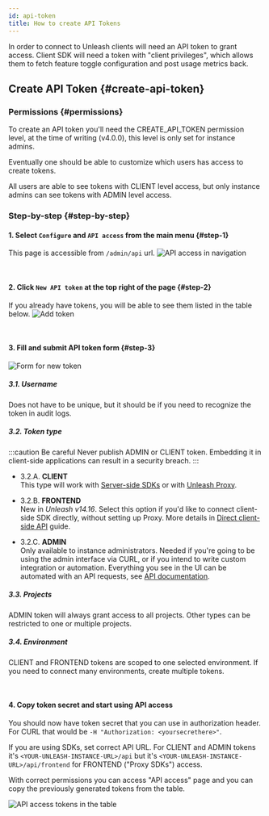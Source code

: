 ```yaml
---
id: api-token
title: How to create API Tokens
---
```



In order to connect to Unleash clients will need an API token to grant access. Client SDK will need a token with "client privileges", which allows them to fetch feature toggle configuration and post usage metrics back.

## Create API Token {#create-api-token}

### Permissions {#permissions}

<!-- TODO: update? -->

To create an API token you'll need the CREATE_API_TOKEN permission level, at the time of writing (v4.0.0), this level is only set for instance admins.

Eventually one should be able to customize which users has access to create tokens.

All users are able to see tokens with CLIENT level access, but only instance admins can see tokens with ADMIN level access.

### Step-by-step {#step-by-step}

#### 1. Select `Configure` and `API access` from the main menu {#step-1}

This page is accessible from `/admin/api` url. ![API access in navigation](/img/admin_configure_api.png)

<br />

#### 2. Click `New API token` at the top right of the page {#step-2}

If you already have tokens, you will be able to see them listed in the table below. ![Add token](/img/admin_new_api_key_button.png)

<br />

#### 3. Fill and submit API token form {#step-3}

<div style={{ display: 'flex', gap: '1rem', flexWrap: 'wrap' }}>
<div><img src={newTokenImage} alt="Form for new token" style={{ maxWidth: '414px' }} /></div>
<div style={{ flexShrink: 1, flexGrow: 1, flexBasis: 0, minWidth: '320px' }}>

##### 3.1. Username

Does not have to be unique, but it should be if you need to recognize the token in audit logs.

##### 3.2. Token type

:::caution Be careful
Never publish ADMIN or CLIENT token. Embedding it in client-side applications can result in a security breach.
:::

- 3.2.A. **CLIENT**<br/>
This type will work with [Server-side SDKs](/sdks#server-side-sdks) or with [Unleash Proxy](/sdks/unleash-proxy).

- 3.2.B. **FRONTEND**<br/>
New in _Unleash v14.16_. Select this option if you'd like to connect client-side SDK directly, without setting up Proxy.
More details in [Direct client-side API](/topics/frontend-api) guide.

- 3.2.C. **ADMIN**<br/>
Only available to instance administrators. Needed if you're going to be using the admin interface via CURL, or if you intend to write custom integration or automation.
Everything you see in the UI can be automated with an API requests, see [API documentation](/api).

##### 3.3. Projects

ADMIN token will always grant access to all projects. Other types can be restricted to one or multiple projects.

##### 3.4. Environment

CLIENT and FRONTEND tokens are scoped to one selected environment. If you need to connect many environments, create multiple tokens.

</div>
</div>
<br/>

#### 4. Copy token secret and start using API access

You should now have token secret that you can use in authorization header. For CURL that would be `-H "Authorization: <yoursecrethere>"`.

If you are using SDKs, set correct API URL. For CLIENT and ADMIN tokens it's `<YOUR-UNLEASH-INSTANCE-URL>/api` but it's `<YOUR-UNLEASH-INSTANCE-URL>/api/frontend` for FRONTEND ("Proxy SDKs") access.

With correct permissions you can access "API access" page and you can copy the previously generated tokens from the table.

![API access tokens in the table](/img/admin_copy_token.png)
